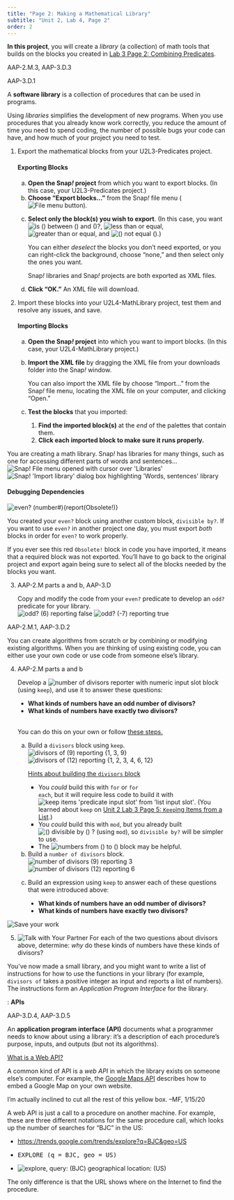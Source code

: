 ```yaml
---
title: "Page 2: Making a Mathematical Library"
subtitle: "Unit 2, Lab 4, Page 2"
order: 2
---
```


::: learn
<strong>In this project</strong>, you will create a <em>library</em> (a
collection) of math tools that builds on the blocks you created in
<a href="/unit-2/lab-3/2-combining-predicates.html" title="Lab 3 Page 2: Combining Predicates">Lab
3 Page 2: Combining Predicates</a>.
:::

::: ap-standard
AAP-2.M.3, AAP-3.D.3
:::

::: vocabBig
::: commentBig
AAP-3.D.1
:::

<p>A <strong>software library</strong> is a collection of procedures
that can be used in programs.</p>
:::

<p>Using <em>libraries</em> simplifies the development of new programs.
When you use procedures that you already know work correctly, you reduce
the amount of time you need to spend coding, the number of possible bugs
your code can have, and how much of your project you need to test.</p>

::: {#first .forYouToDo}
<ol>

<li>

Export the mathematical blocks from your U2L3-Predicates project.

::: narrower
<h4><strong>Exporting Blocks</strong></h4>

<ol type="a">

<li><strong>Open the Snap<em>!</em> project</strong> from which you want
to export blocks. (In this case, your U2L3-Predicates project.)</li>

<li><strong>Choose "Export blocks..."</strong> from the Snap<em>!</em>
file menu
(<img src="/img/1-introduction/file_button.png" title="File menu button" alt="File menu button" class="inline"/>).</li>

<li>

<strong>Select only the block(s) you wish to export</strong>. (In this
case, you want
<img src="/img/2-complexity/between.png" title="is () between () and ()?" alt="is () between () and ()?" class="inline nopadtb"/>,
<img src="/img/blocks/less-than-or-equal.png" title="less than or equal" alt="less than or equal" class="inline nopadtb"/>,
<img src="/img/blocks/greater-than-or-equal.png" title="greater than or equal" alt="greater than or equal" class="inline nopadtb"/>,
and
<img src="/img/2-complexity/not-equal.png" title="() not equal ()" alt="() not equal ()" class="inline nopadtb"/>.)

::: endnote
You can either <em>deselect</em> the blocks you don't need exported, or
you can right-click the background, choose "none," and then select only
the ones you want.
:::

</li>

::: sidenoteBig
Snap<em>!</em> libraries and Snap<em>!</em> projects are both exported
as XML files.
:::

<li><strong>Click "OK."</strong> An XML file will download.</li>

</ol>
:::

</li>

<li>

Import these blocks into your U2L4-MathLibrary project, test them and
resolve any issues, and save.

::: narrower
<h4><strong>Importing Blocks</strong></h4>

<ol type="a">

<li><strong>Open the Snap<em>!</em> project</strong> into which you want
to import blocks. (In this case, your U2L4-MathLibrary project.)</li>

<li>

<strong>Import the XML file</strong> by dragging the XML file from your
downloads folder into the Snap<em>!</em> window.

::: endnote
You can also import the XML file by choose "Import..." from the
Snap<em>!</em> file menu, locating the XML file on your computer, and
clicking "Open."
:::

</li>

<li>

<strong>Test the blocks</strong> that you imported:

<ol>

<li><strong>Find the imported block(s)</strong> at the <em>end</em> of
the palettes that contain them.</li>

<li><strong>Click each imported block to make sure it runs
properly.</strong></li>

</ol>

</li>

</ol>
:::

</li>

</ol>
:::

::: endnote
You are creating a math library. Snap<em>!</em> has libraries for many
things, such as one for accessing different parts of words and
sentences...<br />
<img src="/img/6-computers/libraries-1.png" title="Snap! File menu opened with cursor over &apos;Libraries&apos;" alt="Snap! File menu opened with cursor over &apos;Libraries&apos;" class="indent"/>
<img src="/img/6-computers/libraries-words.png" title="Snap! &apos;Import library&apos; dialog box highlighting &apos;Words, sentences&apos; library" alt="Snap! &apos;Import library&apos; dialog box highlighting &apos;Words, sentences&apos; library" class="indent"/>
:::

::: takeNote
<h4><strong>Debugging<a name="dependencies" class="anchor"> </a>Dependencies</strong></h4>

<img src="/img/2-complexity/even-obsolete.png" title="even? (number#){report(Obsolete!)}" alt="even? (number#){report(Obsolete!)}" class="imageRight"/>

<p>You created your <code>even?</code> block using another custom block,
<code>divisible by?</code>. If you want to use <code>even?</code> in
another project one day, you must export <em>both</em> blocks in order
for <code>even?</code> to work properly.</p>

<p>If you ever see this red <code>Obsolete!</code> block in code you
have imported, it means that a required block was not exported. You'll
have to go back to the original project and export again being sure to
select all of the blocks needed by the blocks you want.</p>
:::

::: forYouToDo
<ol start="3">

<li>

::: ap-standard
AAP-2.M parts a and b, AAP-3.D
:::

Copy and modify the code from your <code>even?</code> predicate to
develop an <code>odd?</code> predicate for your library.<br />
<img src="/img/2-complexity/odd-6-reporting.png" title="odd? (6) reporting false" alt="odd? (6) reporting false" class="indent"/>
<img src="/img/2-complexity/odd--7-reporting.png" title="odd? (-7) reporting true" alt="odd? (-7) reporting true" class="indent"/>

</li>

</ol>
:::

::: ap-standard
AAP-2.M.1, AAP-3.D.2
:::

<p>You can create algorithms from scratch or by combining or modifying
existing algorithms. When you are thinking of using existing code, you
can either use your own code or use code from someone else's
library.</p>

::: forYouToDo
<ol start="4">

<li>

::: ap-standard
AAP-2.M parts a and b
:::

Develop a
<img src="/img/2-complexity/number-of-divisors.png" title="number of divisors reporter with numeric input slot" alt="number of divisors reporter with numeric input slot"/>
block (using <code>keep</code>), and use it to answer these questions:

<ul style="list-style-type: disc">

<li><strong>What kinds of numbers have an odd number of
divisors?</strong></li>

<li><strong>What kinds of numbers have exactly two
divisors?</strong></li>

</ul>

<br /> You can do this on your own or follow
<a href="#hint-steps" data-bs-toggle="collapse" title="the steps for building the 'number of divisors' block">these
steps.</a>

::: {#hint-steps .collapse}
<ol type="a">

<li>

Build a <code>divisors</code> block using <code>keep</code>.<br />
<img src="/img/2-complexity/divisors-9-reporting.png" title="divisors of (9) reporting {1, 3, 9}" alt="divisors of (9) reporting {1, 3, 9}" class="indent"/>
<img src="/img/2-complexity/divisors-12-reporting.png" title="divisors of (12) reporting {1, 2, 3, 4, 6, 12}" alt="divisors of (12) reporting {1, 2, 3, 4, 6, 12}" class="indent"/>

::: endnote
<a href="#hint-divisors" data-bs-toggle="collapse" title="Hints about building the divisors block">Hints
about building the <code>divisors</code> block</a>

::: {#hint-divisors .collapse}
<ul>

<li>You <em>could</em> build this with <code>for</code> or <code>for
each</code>, but it will require less code to build it with
<img src="/img/blocks/keep.png" title="keep items &apos;predicate input slot&apos; from &apos;list input slot&apos;" alt="keep items &apos;predicate input slot&apos; from &apos;list input slot&apos;" class="nopadtb"/>.
(You learned about <code>keep</code> on
<a href="/unit-2/lab-3/5-keeping-list-items.html" title="Unit 2 Lab 3 Page 5: Keeping Items from a List">Unit
2 Lab 3 Page 5: <code>Keep</code>ing Items from a List</a>.)</li>

<li>You <em>could</em> build this with <code>mod</code>, but you already
built
<img src="/img/2-complexity/divisible-by.png" title="() divisible by () ?" alt="() divisible by () ?" class="nopadtb"/>
(using <code>mod</code>), so <code>divisible by?</code> will be simpler
to use.</li>

<li>The
<img src="/img/blocks/numbers-from-to.png" title="numbers from () to ()" alt="numbers from () to ()" class="inline"/>
block may be helpful.</li>

</ul>
:::
:::

</li>

<li>Build a <code>number of divisors</code> block.<br />
<img src="/img/2-complexity/number-of-divisors-9-reporting.png" title="number of divisors (9) reporting 3" alt="number of divisors (9) reporting 3" class="indent"/>
<img src="/img/2-complexity/number-of-divisors-12-reporting.png" title="number of divisors (12) reporting 6" alt="number of divisors (12) reporting 6" class="indent"/></li>

<li>

Build an expression using <code>keep</code> to answer each of these
questions that were introduced above:

<ul style="list-style-type: disc">

<li><strong>What kinds of numbers have an odd number of
divisors?</strong></li>

<li><strong>What kinds of numbers have exactly two
divisors?</strong></li>

</ul>

</li>

</ol>
:::

</li>

</ol>
:::

<img src="/img/icons/save-now.png" title="Save your work" alt="Save your work" class="inline"/>

::: ifTime
<ol start="5">

<li><img src="/img/icons/talk-with-your-partner.png" title="Talk with Your Partner" alt="Talk with Your Partner" class="inline"/>
For each of the two questions about divisors above, determine:
<em>why</em> do these kinds of numbers have these kinds of
divisors?</li>

</ol>
:::

<p>You've now made a small library, and you might want to write a list
of instructions for how to use the functions in your library (for
example, <code>divisors of</code> takes a positive integer as input and
reports a list of numbers). The instructions form an <em>Application
Program Interface</em> for the library.</p>

::: vocabFullWidth
: <strong>APIs</strong>

::: ap-standard
AAP-3.D.4, AAP-3.D.5
:::

<p>An <strong>application program interface (API)</strong> documents
what a programmer needs to know about using a library: it's a
description of each procedure's purpose, inputs, and outputs (but not
its algorithms).</p>

::: endnote
<a href="#hint-webAPI" data-bs-toggle="collapse" title="What is a Web API?">What
is a Web API?</a>

::: {#hint-webAPI .collapse}
<p>A common kind of API is a <em>web API</em> in which the library
exists on someone else's computer. For example, the
<a href="https://developers.google.com/maps/documentation/embed/start" title="Google Maps API" target="_blank">Google
Maps API</a> describes how to embed a Google Map on your own
website.</p>

::: todo
I'm actually inclined to cut all the rest of this yellow box. --MF,
1/15/20
:::

<p>

A web API is just a call to a procedure on another machine. For example,
these are three different notations for the same procedure call, which
looks up the number of searches for "BJC" in the US:

<ul>

<li><a href="https://trends.google.com/trends/explore?q=BJC&geo=US" title="https://trends.google.com/trends/explore?q=BJC&amp;geo=US" target="_blank">https://trends.google.com/trends/explore?q=BJC&geo=US</a></li>

<li>

```{=html}
<pre class="inline">EXPLORE (q = BJC, geo = US) </pre>
```
</li>

<li><img src="/img/6-computers/explore-api-example.png" title="explore, query: (BJC) geographical location: (US)" alt="explore, query: (BJC) geographical location: (US)"/></li>

</ul>

The only difference is that the URL shows where on the Internet to find
the procedure.

</p>
:::
:::
:::
